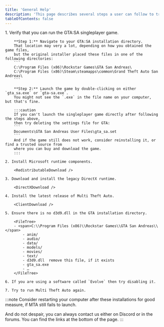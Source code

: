 ```yaml
---
title: 'General Help'
description: 'This page describes several steps a user can follow to troubleshoot their issue with MTA.'
tableOfContents: false
---
```



<Steps>
    1. Verify that you can run the GTA:SA singleplayer game.

        **Step 1:** Navigate to your GTA:SA installation directory.
        That location may very a lot, depending on how you obtained the game files,
        but the original installer placed these files in one of the following directories:
        ```
        C:\Program Files (x86)\Rockstar Games\GTA San Andreas\
        C:\Program Files (x86)\Steam\steamapps\common\Grand Theft Auto San Andreas\
        ```

        **Step 2:** Launch the game by double-clicking on either `gta_sa.exe` or `gta-sa.exe`.
        You might not see the `.exe` in the file name on your computer, but that's fine.

        :::caution
        If you can't launch the singleplayer game directly after following the steps above,
        then try deleting the settings file for GTA:
        ```
        Documents\GTA San Andreas User Files\gta_sa.set
        ```
        And if the game still does not work, consider reinstalling it, or find a trusted source from
        where you can buy and download the game.
        :::

    2. Install Microsoft runtime components.

        <RedistributableDownload />

    3. Download and install the legacy DirectX runtime.

        <DirectXDownload />

    4. Install the latest release of Multi Theft Auto.

        <ClientDownload />

    5. Ensure there is no d3d9.dll in the GTA installation directory.

        <FileTree>
        - <span>C:\\Program Files (x86)\\Rockstar Games\\GTA San Andreas\\</span>
            - anim/
            - audio/
            - data/
            - models/
            - movies/
            - text/
            - d3d9.dll  remove this file, if it exists
            - gta_sa.exe
            - …
        </FileTree>

    6. If you are using a software called `Evolve` then try disabling it.

    7. Try to run Multi Theft Auto again.
</Steps>

:::note
Consider restarting your computer after these installations for good measure, if
MTA still fails to launch.

And do not despair, you can always contact us either on Discord or in the forums.
You can find the links at the bottom of the page.
:::
